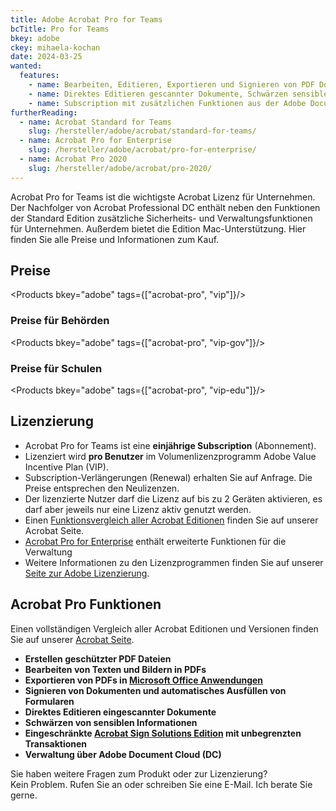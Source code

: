 ```yaml
---
title: Adobe Acrobat Pro for Teams
bcTitle: Pro for Teams
bkey: adobe
ckey: mihaela-kochan
date: 2024-03-25
wanted:
  features:
    - name: Bearbeiten, Editieren, Exportieren und Signieren von PDF Dokumenten unter Windows und Mac
    - name: Direktes Editieren gescannter Dokumente, Schwärzen sensibler Information und Adobe Sign Solution for SMB
    - name: Subscription mit zusätzlichen Funktionen aus der Adobe Document Cloud (DC)
furtherReading:
  - name: Acrobat Standard for Teams
    slug: /hersteller/adobe/acrobat/standard-for-teams/
  - name: Acrobat Pro for Enterprise
    slug: /hersteller/adobe/acrobat/pro-for-enterprise/
  - name: Acrobat Pro 2020
    slug: /hersteller/adobe/acrobat/pro-2020/
---
```




<Intro>

Acrobat Pro for Teams ist die wichtigste Acrobat Lizenz für Unternehmen. Der Nachfolger von Acrobat Professional DC enthält neben den Funktionen der Standard Edition zusätzliche Sicherheits- und Verwaltungsfunktionen für Unternehmen. Außerdem bietet die Edition Mac-Unterstützung.
Hier finden Sie alle Preise und Informationen zum Kauf.

</Intro>

<TOC />



## Preise

<Products bkey="adobe" tags={["acrobat-pro", "vip"]}/>


### Preise für Behörden

<Products bkey="adobe" tags={["acrobat-pro", "vip-gov"]}/>


### Preise für Schulen


<Products bkey="adobe" tags={["acrobat-pro", "vip-edu"]}/>



## Lizenzierung

<ArrowList>

 - Acrobat Pro for Teams ist eine **einjährige Subscription** (Abonnement).
 - Lizenziert wird **pro Benutzer** im Volumenlizenzprogramm Adobe Value Incentive Plan (VIP).
 - Subscription-Verlängerungen (Renewal) erhalten Sie auf Anfrage. Die Preise entsprechen den Neulizenzen.
 - Der lizenzierte Nutzer darf die Lizenz auf bis zu 2 Geräten aktivieren, es darf aber jeweils nur eine Lizenz aktiv genutzt werden.
 - Einen [Funktionsvergleich aller Acrobat Editionen](/hersteller/adobe/acrobat/) finden Sie auf unserer Acrobat Seite.
 - [Acrobat Pro for Enterprise](/hersteller/adobe/acrobat/pro-for-enterprise/) enthält erweiterte Funktionen für die Verwaltung
 - Weitere Informationen zu den Lizenzprogrammen finden Sie auf unserer [Seite zur Adobe Lizenzierung](/hersteller/adobe/lizenzierung/).

</ArrowList>

## Acrobat Pro Funktionen

 Einen vollständigen Vergleich aller Acrobat Editionen und Versionen finden Sie auf unserer [Acrobat Seite](/hersteller/adobe/acrobat/#acrobat-editionsvergleich).

<ArrowList>

 - **Erstellen geschützter PDF Dateien**
 - **Bearbeiten von Texten und Bildern in PDFs**
 - **Exportieren von PDFs in [Microsoft Office Anwendungen](/hersteller/microsoft/office/)**
 - **Signieren von Dokumenten und automatisches Ausfüllen von Formularen**
 - **Direktes Editieren eingescannter Dokumente**
 - **Schwärzen von sensiblen Informationen**
 - **Eingeschränkte [Acrobat Sign Solutions Edition](/hersteller/adobe/acrobat/sign-solutions/) mit unbegrenzten Transaktionen**
 - **Verwaltung über Adobe Document Cloud (DC)**

</ArrowList>


<GetInTouch theme="light">

Sie haben weitere Fragen zum Produkt oder zur Lizenzierung?<br />
Kein Problem. Rufen Sie an oder schreiben Sie eine E-Mail. Ich berate Sie gerne.

</GetInTouch>
